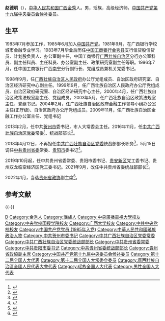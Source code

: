 '''赵德明'''（{{bd|1963年|9月||catIdx=Zhao赵}}），[[中华人民共和国|中华人民共和国]][[广西壮族自治区|广西]][[金秀瑶族自治县|金秀]]人。男，瑶族，高级经济师。[[中国共产党第十九届中央委员会候补委员列表|中国共产党第十九届中央委员会候补委员]]。

==生平 ==
1983年7月参加工作，1985年6月加入[[中国共产党|中国共产党]]。1981年9月，在广西银行学校城市金融专业学习。1983年7月毕业后历任[[中国工商银行|中国工商银行]][[金秀瑶族自治县|金秀县]]支行信贷股信贷员、计划股负责人、办公室副主任，中国工商银行[[广西壮族自治区|广西壮族自治区]]分行办公室科员、副主任科员、主任科员、办公室副主任、政策研究室副主任等职。1996年7月，任中国工商银行广西[[南宁市|南宁]]分行副行长、党组成员兼机关党委书记。

1998年9月，任[[广西壮族自治区人民政府|广西壮族自治区人民政府]]办公厅党组成员、自治区政府研究室、自治区经济研究中心副主任。1999年9月，任广西壮族自治区人民政府办公厅党组成员、自治区政府研究室、自治区经济研究中心主任。2000年4月，任广西壮族自治区政策法规室副主任、党组成员。2003年5月，任广西壮族自治区政策法规室主任、党组书记。2004年2月，任广西壮族自治区政府金融工作领导小组办公室主任(正厅级)、自治区政府办公厅党组成员。2009年11月，任广西壮族自治区金融工作办公室主任、党组书记

2013年2月，任中共[[贺州市|贺州市]]委书记，市人大常委会主任。2016年11月，任[[中国共产党广西壮族自治区委员会|中共广西壮族自治区党委]]常委<ref>{{cite web|title=黄世勇、王凯、赵德明新任广西党委常委 白念法等3人不再担任|url=http://district.ce.cn/newarea/sddy/201611/25/t20161125_18152829.shtml|accessdate=2016-11-26|date=2016-11-25|publisher=中国经济网|archive-date=2016-11-27|archive-url=https://web.archive.org/web/20161127153349/http://district.ce.cn/newarea/sddy/201611/25/t20161125_18152829.shtml|dead-url=no}}</ref>、统战部部长<ref>{{cite web|title=广西党委常委赵德明任统战部部长 李宏庆接任贺州市委书记|url=http://district.ce.cn/newarea/sddy/201612/02/t20161202_18331997.shtml|accessdate=2016-12-02|date=2016-12-02|publisher=中国经济网|archive-date=2018-01-25|archive-url=https://web.archive.org/web/20180125112348/http://district.ce.cn/newarea/sddy/201612/02/t20161202_18331997.shtml|dead-url=no}}</ref>。

2018年4月12日，不再担任[[中国共产党广西壮族自治区委员会|中共广西壮族自治区党委]]统战部部长职务<ref>{{cite web|title=徐绍川任广西党委统战部部长 赵德明不再担任|url=http://district.ce.cn/newarea/sddy/201804/12/t20180412_28804448.shtml|accessdate=2018-04-12|date=2018-04-12|publisher=中国经济网|archive-date=2019-09-15|archive-url=https://web.archive.org/web/20190915050323/http://district.ce.cn/newarea/sddy/201804/12/t20180412_28804448.shtml|dead-url=no}}</ref>，5月15日调任[[中国共产党贵州省委员会|中共贵州省委]]常委、[[贵阳市|贵阳市]]委书记<ref>{{cite web|title=贵州省委常委赵德明任贵阳市委书记(图/简历)|url=http://renshi.people.com.cn/gb/n1/2018/0516/c139617-29993553.html|accessdate=2020-07-16|date=2018-05-16|publisher=人民网|archive-date=2020-07-16|archive-url=https://web.archive.org/web/20200716175228/http://renshi.people.com.cn/gb/n1/2018/0516/c139617-29993553.html|dead-url=no}}</ref>。

2019年10月起，任中共贵州省委常委、贵阳市委书记、[[贵安新区|贵安新区]]党工委书记、贵州双龙临空经济区党工委书记。2021年9月，改任中共贵州省委统战部部长<ref>{{cite web|title=赵德明出任贵州省委统战部部长 胡忠雄不再担任|url=http://district.ce.cn/newarea/sddy/202109/18/t20210918_36928154.shtml|accessdate=2021-09-18|date=2021-09-18|publisher=中国经济网}}</ref>。

2022年1月，当选[[贵州省政协|贵州省政协]]副主席<ref>{{cite web|title=赵德明、李再勇当选贵州省政协副主席|url=http://district.ce.cn/newarea/sddy/202201/24/t20220124_37283965.shtml|accessdate=2022-05-01|date=2022-01-24|publisher=中国经济网}}</ref>。

==参考文献==
{{reflist}}

{{-}}
{{start box}}
{{s-ppo|cpc}}
{{s-before|[[胡忠雄|胡忠雄]]}}
{{s-title|[[中国共产党贵州省委员会|中国共产党贵州省委员会]]统一战线工作部部长|2021年9月－2022年5月}}
{{s-after|[[谭炯|谭炯]]}}
{{s-before|[[李再勇|李再勇]]}}
{{s-title|[[中国共产党贵阳市委员会|中国共产党贵阳市委员会]]书记|2018年5月－2021年9月}}
{{s-after|[[胡忠雄|胡忠雄]]}}
{{s-before|[[李康|李康]]}}
{{s-title|[[中国共产党广西壮族自治区委员会|中国共产党广西壮族自治区委员会]]统一战线工作部部长|2016年11月－2018年4月}}
{{s-after|[[徐绍川|徐绍川]]}}
{{s-before|[[彭曉春|彭曉春]]}}
{{s-title|[[中国共产党贺州市委员会|中国共产党贺州市委员会]]书记|2013年2月－2016年11月}}
{{s-after|[[李宏庆|李宏庆]]}}
{{end box}}
{{贵州省领导人}}

{{DEFAULTSORT:Zhao赵}}
[[Category:赵姓|D]]
[[Category:金秀人|Category:金秀人]]
[[Category:瑶族人|Category:瑶族人]]
[[Category:中央廣播電視大學校友|Category:中央廣播電視大學校友]]
[[Category:中央党校函授学院校友|Category:中央党校函授学院校友]]
[[Category:广西大学校友|Category:广西大学校友]]
[[Category:中共中央党校校友|Category:中共中央党校校友]]
[[Category:中国共产党党员_(1985年入党)|Category:中国共产党党员 (1985年入党)]]
[[Category:中華人民共和國瑤族政治人物|Category:中華人民共和國瑤族政治人物]]
[[Category:中共贺州市委书记|Category:中共贺州市委书记]]
[[Category:中共广西壮族自治区党委常委|Category:中共广西壮族自治区党委常委]]
[[Category:中共广西壮族自治区党委统战部部长|Category:中共广西壮族自治区党委统战部部长]]
[[Category:中共贵州省委常委|Category:中共贵州省委常委]]
[[Category:中共贵阳市委书记|Category:中共贵阳市委书记]]
[[Category:中共贵州省委统战部部长|Category:中共贵州省委统战部部长]]
[[Category:貴州省政協副主席|Category:貴州省政協副主席]]
[[Category:中国共产党第十九届中央委员会候补委员|Category:中国共产党第十九届中央委员会候补委员]]
[[Category:第十二届全国人大代表|Category:第十二届全国人大代表]]
[[Category:第十二届全国人大常委会委员|Category:第十二届全国人大常委会委员]]
[[Category:廣西壯族自治區全國人民代表大會代表|Category:廣西壯族自治區全國人民代表大會代表]]
[[Category:瑶族全国人大代表|Category:瑶族全国人大代表]]
[[Category:男性全国人大代表|Category:男性全国人大代表]]